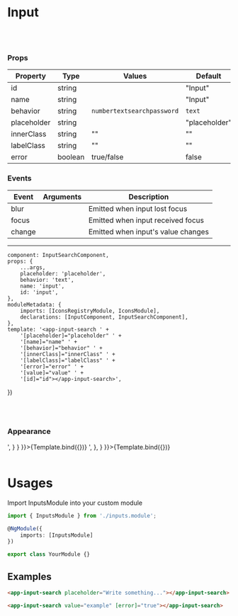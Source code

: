 
<Meta
    title="Atoms/Input Search"
    component={InputSearchComponent}/>

# Input
<br/>
<br/>

### Props
| Property | Type  | Values | Default  |
| ------ | --------- |------ | --------- |
| id    | string   |  | "Input" |
| name    | string   |  | "Input" |
| behavior      | string   | <code>number</code><code>text</code><code>search</code><code>password</code> | <code>text</code> |
| placeholder    | string   |  | "placeholder" |
| innerClass    | string   |     ""    |  ""  |
| labelClass    | string   |     ""    |  ""  |
| error      | boolean  | true/false       | false     |

### Events
| Event | Arguments  | Description |
| ------ | --------- |------ |
| blur    |     | Emitted when input lost focus |
| focus    |     | Emitted when input received focus |
| change    |     | Emitted when input's value changes |

------

    component: InputSearchComponent,
    props: {
        ...args,
        placeholder: 'placeholder',
        behavior: 'text',
        name: 'input',
        id: 'input',
    },
    moduleMetadata: {
        imports: [IconsRegistryModule, IconsModule],
        declarations: [InputComponent, InputSearchComponent],
    },
    template: '<app-input-search ' +
        '[placeholder]="placeholder" ' +
        '[name]="name" ' +
        '[behavior]="behavior" ' +
        '[innerClass]="innerClass" ' +
        '[labelClass]="labelClass" ' +
        '[error]="error" ' +
        '[value]="value" ' +
        '[id]="id"></app-input-search>',
})

<br/>
<br/>

### Appearance

<Canvas>
    <Story name='Default'
           args={{
               value: ''
           }}
           parameters={{
               docs: {
                   source: {
                       code: '<app-input-search value="example"></app-input-search>',
                   }
               }
           }}>{Template.bind({})}
    </Story>
    <Story name='Error'
           args={{
               value: 'Storybook',
               error: true
           }}
           parameters={{
               docs: {
                   source: {
                       code: '<app-input-search value="Storybook" error="true"></app-input-search>',
                   },
               }
           }}>{Template.bind({})}
    </Story>
</Canvas>

<br/>
<br/>

# Usages

Import InputsModule into your custom module

```typescript
import { InputsModule } from './inputs.module';

@NgModule({
    imports: [InputsModule]
})

export class YourModule {}
```

## Examples

  ```html
<app-input-search placeholder="Write something..."></app-input-search>
```
 ```html
<app-input-search value="example" [error]="true"></app-input-search>
  ```
